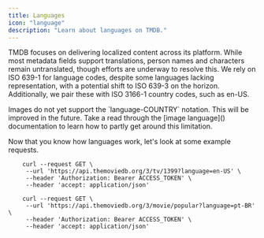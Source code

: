```yaml
---
title: Languages
icon: "language"
description: "Learn about languages on TMDB."
---
```


TMDB focuses on delivering localized content across its platform. While most metadata fields support translations, person names and characters remain untranslated, though efforts are underway to resolve this. We rely on ISO 639-1 for language codes, despite some languages lacking representation, with a potential shift to ISO 639-3 on the horizon. Additionally, we pair these with ISO 3166-1 country codes, such as en-US.

<Note>
  Images do not yet support the `language-COUNTRY` notation. This will be
  improved in the future. Take a read through the [image language]()
  documentation to learn how to partly get around this limitation.
</Note>

Now that you know how languages work, let's look at some example requests.

```English_example
    curl --request GET \
     --url 'https://api.themoviedb.org/3/tv/1399?language=en-US' \
     --header 'Authorization: Bearer ACCESS_TOKEN' \
     --header 'accept: application/json'
```

```Portuguese_example
    curl --request GET \
     --url 'https://api.themoviedb.org/3/movie/popular?language=pt-BR' \
     --header 'Authorization: Bearer ACCESS_TOKEN' \
     --header 'accept: application/json'
```
